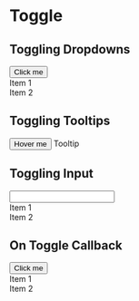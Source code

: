 
<Meta title="MDX/Toggle" />

# Toggle

## Toggling Dropdowns

<Canvas>
  <Story name="Toggling Dropdowns">
    <Toggle>
      <button className="yobta-button-primary">Click me</button>
      <Dropdown id="dropdown">
        <div className="yobta-menu-item">Item 1</div>
        <div className="yobta-menu-item">Item 2</div>
      </Dropdown>
    </Toggle>
  </Story>
</Canvas>

## Toggling Tooltips

<Canvas>
  <Story name="Toggling Tooltips">
    <Toggle>
      <button className="yobta-button-primary">Hover me</button>
      <Tooltip id="tooltip">Tooltip</Tooltip>
    </Toggle>
  </Story>
</Canvas>

## Toggling Input

<Canvas>
  <Story name="Toggling Input">
    <Toggle>
      <Input caption="Focus Me" />
      <Dropdown
        blockLevel
        id="suggest"
        preferredPlacement="bottom-left"
        offset={1}
      >
        <div className="yobta-menu-item">Item 1</div>
        <div className="yobta-menu-item">Item 2</div>
      </Dropdown>
    </Toggle>
  </Story>
</Canvas>

## On Toggle Callback

<Canvas>
  <Story name="On Toggle Callback">
    <Toggle onToggle={console.log}>
      <button className="yobta-button-primary">Click me</button>
      <Dropdown id="dropdown">
        <div className="yobta-menu-item">Item 1</div>
        <div className="yobta-menu-item">Item 2</div>
      </Dropdown>
    </Toggle>
  </Story>
</Canvas>
